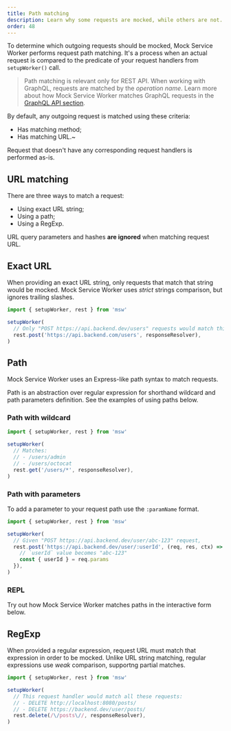 ```yaml
---
title: Path matching
description: Learn why some requests are mocked, while others are not.
order: 48
---
```


To determine which outgoing requests should be mocked, Mock Service Worker performs request path matching. It's a process when an actual request is compared to the predicate of your request handlers from `setupWorker()` call.

> Path matching is relevant only for REST API. When working with GraphQL, requests are matched by the _operation name_. Learn more about how Mock Service Worker matches GraphQL requests in the [GraphQL API section](/docs/api/graphql).

By default, any outgoing request is matched using these criteria:

- Has matching method;
- Has matching URL.~

<Hint>
  Request that doesn't have any corresponding request handlers is performed
  as-is.
</Hint>

## URL matching

There are three ways to match a request:

- Using exact URL string;
- Using a path;
- Using a RegExp.

<Hint mode="warning">
  URL query parameters and hashes <strong>are ignored</strong> when matching
  request URL.
</Hint>

## Exact URL

When providing an exact URL string, only requests that match that string would be mocked. Mock Service Worker uses _strict_ strings comparison, but ignores trailing slashes.

```js showLineNumbers focusedLines=5
import { setupWorker, rest } from 'msw'

setupWorker(
  // Only "POST https://api.backend.dev/users" requests would match this handler
  rest.post('https://api.backend.com/users', responseResolver),
)
```

## Path

Mock Service Worker uses an Express-like path syntax to match requests.

Path is an abstraction over regular expression for shorthand wildcard and path parameters definition. See the examples of using paths below.

### Path with wildcard

```js showLineNumbers focusedLines=7
import { setupWorker, rest } from 'msw'

setupWorker(
  // Matches:
  // - /users/admin
  // - /users/octocat
  rest.get('/users/*', responseResolver),
)
```

### Path with parameters

To add a parameter to your request path use the `:paramName` format.

```js  showLineNumbers focusedLines=5
import { setupWorker, rest } from 'msw'

setupWorker(
  // Given "POST https://api.backend.dev/user/abc-123" request,
  rest.post('https://api.backend.dev/user/:userId', (req, res, ctx) => {
    // `userId` value becomes "abc-123"
    const { userId } = req.params
  }),
)
```

### REPL

Try out how Mock Service Worker matches paths in the interactive form below.

<PathMatchPreview path="/user/:userId" url="/user/0251e7ac" />

## RegExp

When provided a regular expression, request URL must match that expression in order to be mocked. Unlike URL string matching, regular expressions use _weak_ comparison, supportng partial matches.

```js showLineNumbers focusedLines=8
import { setupWorker, rest } from 'msw'

setupWorker(
  // This request handler would match all these requests:
  // - DELETE http://localhost:8080/posts/
  // - DELETE https://backend.dev/user/posts/
  rest.delete(/\/posts\//, responseResolver),
)
```
